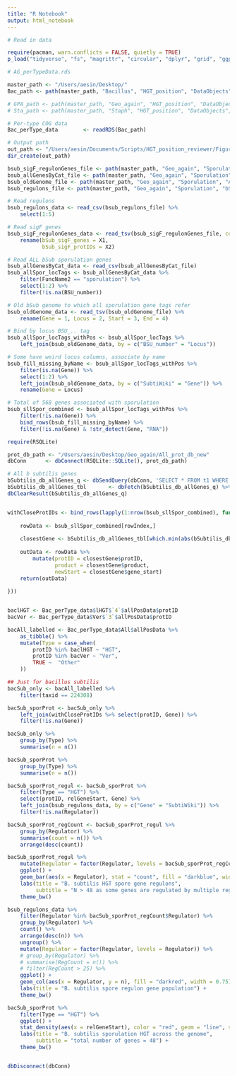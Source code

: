 ```yaml
---
title: "R Notebook"
output: html_notebook
---
```



```r
# Read in data

require(pacman, warn.conflicts = FALSE, quietly = TRUE)
p_load("tidyverse", "fs", "magrittr", "circular", "dplyr", "grid", "ggplot2", "ggdendro")

# AG_perTypeData.rds

master_path <- "/Users/aesin/Desktop/"
Bac_path <- path(master_path, "Bacillus", "HGT_position", "DataObjects", "AG_perTypeData.rds")

# GPA_path <- path(master_path, "Geo_again", "HGT_position", "DataObjects", "AG_perTypeData.rds")
# Sta_path <- path(master_path, "Staph", "HGT_position", "DataObjects", "AG_perTypeData.rds")

# Per-type COG data
Bac_perType_data		<- readRDS(Bac_path)

# Output path
out_path <- "/Users/aesin/Documents/Scripts/HGT_position_reviewer/Figures/removeSporulationGenes"
dir_create(out_path)
```

```r

bsub_sigF_regulonGenes_file	<- path(master_path, "Geo_again", "Sporulation", "bsubPY79_sigF_regulonGenes.tsv")
bsub_allGenesByCat_file	<- path(master_path, "Geo_again", "Sporulation", "All_bsub_genes_by_category.csv")
bsub_oldGenome_file <- path(master_path, "Geo_again", "Sporulation", "All_genes_of_B._subtilis_subtilis_168_TRIM.txt")
bsub_regulons_file <- path(master_path, "Geo_again", "Sporulation", "bSub_regulons.csv")

# Read regulons
bsub_regulons_data <- read_csv(bsub_regulons_file) %>%
	select(1:5)

# Read sigF genes
bsub_sigF_regulonGenes_data <- read_tsv(bsub_sigF_regulonGenes_file, col_names = FALSE) %>%
	rename(bSub_sigF_genes = X1,
		   bSub_sigF_protIDs = X2)

# Read ALL bSub sporulation genes
bsub_allGenesByCat_data <- read_csv(bsub_allGenesByCat_file)
bsub_allSpor_locTags <- bsub_allGenesByCat_data %>%
	filter(FuncName2 == "sporulation") %>%
	select(1:2) %>%
	filter(!is.na(BSU_number))

# Old bSub genome to which all sporulation gene tags refer
bsub_oldGenome_data <- read_tsv(bsub_oldGenome_file) %>%
	rename(Gene = 1, Locus = 2, Start = 3, End = 4)

# Bind by locus BSU_.. tag
bsub_allSpor_locTags_withPos <- bsub_allSpor_locTags %>%
	left_join(bsub_oldGenome_data, by = c("BSU_number" = "Locus"))

# Some have weird locus columns, associate by name
bsub_fill_missing_byName <- bsub_allSpor_locTags_withPos %>%
	filter(is.na(Gene)) %>%
	select(1:2) %>%
	left_join(bsub_oldGenome_data, by = c("SubtiWiki" = "Gene")) %>%
	rename(Gene = Locus)

# Total of 568 genes associated with sporulation
bsub_sllSpor_combined <- bsub_allSpor_locTags_withPos %>%
	filter(!is.na(Gene)) %>%
	bind_rows(bsub_fill_missing_byName) %>%
	filter(!is.na(Gene) & !str_detect(Gene, "RNA"))

```

```r


require(RSQLite)

prot_db_path <- "/Users/aesin/Desktop/Geo_again/All_prot_db_new"
dbConn		<- dbConnect(RSQLite::SQLite(), prot_db_path)

# All b subtilis genes
bSubtilis_db_allGenes_q	<- dbSendQuery(dbConn, 'SELECT * FROM t1 WHERE taxid == "224308"')
bSubtilis_db_allGenes_tbl		<- dbFetch(bSubtilis_db_allGenes_q) %>% as_tibble
dbClearResult(bSubtilis_db_allGenes_q)


withCloseProtIDs <- bind_rows(lapply(1:nrow(bsub_sllSpor_combined), function(rowIndex) {
	
	rowData <- bsub_sllSpor_combined[rowIndex,]
	
	closestGene <- bSubtilis_db_allGenes_tbl[which.min(abs(bSubtilis_db_allGenes_tbl$gene_start-rowData$Start)),]
	
	outData <- rowData %>%
		mutate(protID = closestGene$protID,
			   product = closestGene$product,
			   newStart = closestGene$gene_start)
	return(outData)
	
}))


baclHGT <- Bac_perType_data$lHGT$`4`$allPosData$protID
bacVer <- Bac_perType_data$Ver$`3`$allPosData$protID

bacAll_labelled <- Bac_perType_data$All$allPosData %>%
	as_tibble() %>%
	mutate(Type = case_when(
		protID %in% baclHGT ~ "HGT",
		protID %in% bacVer ~ "Ver",
		TRUE ~  "Other"
	))

## Just for bacillus subtilis
bacSub_only <- bacAll_labelled %>% 
	filter(taxid == 224308)

bacSub_sporProt <- bacSub_only %>%
	left_join(withCloseProtIDs %>% select(protID, Gene)) %>%
	filter(!is.na(Gene))

bacSub_only %>%
	group_by(Type) %>%
	summarise(n = n())

bacSub_sporProt %>%
	group_by(Type) %>%
	summarise(n = n())


```

```r

bacSub_sporProt_regul <- bacSub_sporProt %>%
	filter(Type == "HGT") %>%
	select(protID, relGeneStart, Gene) %>%
	left_join(bsub_regulons_data, by = c("Gene" = "SubtiWiki")) %>%
	filter(!is.na(Regulator)) 

bacSub_sporProt_regCount <- bacSub_sporProt_regul %>%
	group_by(Regulator) %>%
	summarise(count = n()) %>%
	arrange(desc(count))

bacSub_sporProt_regul %>%
	mutate(Regulator = factor(Regulator, levels = bacSub_sporProt_regCount$Regulator)) %>%
	ggplot() +
	geom_bar(aes(x = Regulator), stat = "count", fill = "darkblue", width = 0.75) +
	labs(title = "B. subtilis HGT spore gene regulons",
		 subtitle = "N > 48 as some genes are regulated by multiple regulons") +
	theme_bw()

bsub_regulons_data %>%
	filter(Regulator %in% bacSub_sporProt_regCount$Regulator) %>%
	group_by(Regulator) %>%
	count() %>%
	arrange(desc(n)) %>%
	ungroup() %>%
	mutate(Regulator = factor(Regulator, levels = Regulator)) %>%
	# group_by(Regulator) %>%
	# summarise(RegCount = n()) %>%
	# filter(RegCount > 25) %>%
	ggplot() +
	geom_col(aes(x = Regulator, y = n), fill = "darkred", width = 0.75) +
	labs(title = "B. subtilis spore regulon gene population") +
	theme_bw()


```

```r

bacSub_sporProt %>%
	filter(Type == "HGT") %>%
	ggplot() +
	stat_density(aes(x = relGeneStart), color = "red", geom = "line", size = 1, adjust = 1/5) +
	labs(title = "B. subtilis sporulation HGT across the genome",
		 subtitle = "total number of genes = 48") +
	theme_bw()


dbDisconnect(dbConn)

```





























